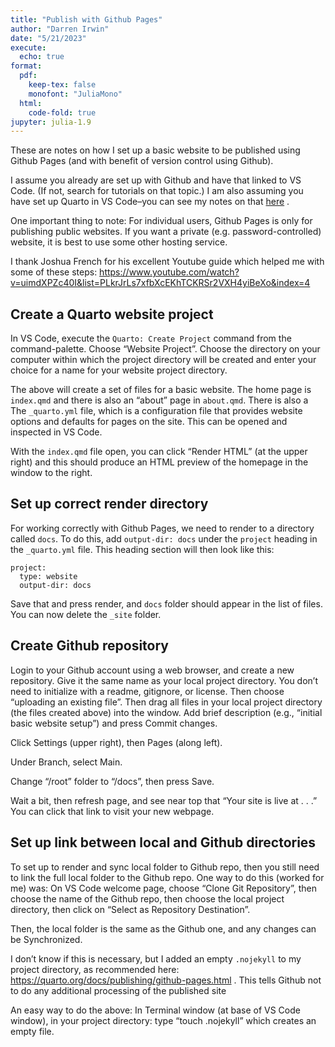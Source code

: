```yaml
---
title: "Publish with Github Pages"
author: "Darren Irwin"
date: "5/21/2023"
execute:
  echo: true
format:
  pdf:
    keep-tex: false
    monofont: "JuliaMono"
  html:
    code-fold: true
jupyter: julia-1.9
---
```


These are notes on how I set up a basic website to be published using Github Pages (and with benefit of version control using Github).

I assume you already are set up with Github and have that linked to VS Code. (If not, search for tutorials on that topic.) I am also assuming you have set up Quarto in VS Code--you can see my notes on that [here](QuartoInstallNotes.qmd) .

One important thing to note: For individual users, Github Pages is only for publishing public websites. If you want a private (e.g. password-controlled) website, it is best to use some other hosting service.

I thank Joshua French for his excellent Youtube guide which helped me with some of these steps: <https://www.youtube.com/watch?v=uimdXPZc40I&list=PLkrJrLs7xfbXcEKhTCKRSr2VXH4yiBeXo&index=4>

## Create a Quarto website project

In VS Code, execute the `Quarto: Create Project` command from the command-palette.
Choose “Website Project”.
Choose the directory on your computer within which the project directory will be created and enter your choice for a name for your website project directory.

The above will create a set of files for a basic website. The home page is `index.qmd` and there is also an "about" page in `about.qmd`. There is also a The `_quarto.yml` file, which is a configuration file that provides website options and defaults for pages on the site. This can be opened and inspected in VS Code.

With the `index.qmd` file open, you can click "Render HTML" (at the upper right) and this should produce an HTML preview of the homepage in the window to the right.

## Set up correct render directory

For working correctly with Github Pages, we need to render to a directory called `docs`. To do this, add `output-dir: docs` under the `project` heading in the `_quarto.yml` file. This heading section will then look like this:

```
project:
  type: website
  output-dir: docs
```

Save that and press render, and `docs` folder should appear in the list of files. You can now delete the `_site` folder.

## Create Github repository

Login to your Github account using a web browser, and create a new repository. Give it the same name as your local project directory. You don't need to initialize with a readme, gitignore, or license. 
Then choose “uploading an existing file”.
Then drag all files in your local project directory (the files created above) into the window.
Add brief description (e.g., “initial basic website setup”) and press Commit changes.

Click Settings (upper right), then Pages (along left).

Under Branch, select Main.

Change “/root” folder to “/docs”, then press Save.

Wait a bit, then refresh page, and see near top that “Your site is live at . . .” 
You can click that link to visit your new webpage.

## Set up link between local and Github directories

To set up to render and sync local folder to Github repo, then you still need to link the full local folder to the Github repo. One way to do this (worked for me) was: On VS Code welcome page, choose "Clone Git Repository", then choose the name of the Github repo, then choose the local project directory, then click on "Select as Repository Destination".

Then, the local folder is the same as the Github one, and any changes can be Synchronized.

I don't know if this is necessary, but I added an empty `.nojekyll` to my project directory, as recommended here: <https://quarto.org/docs/publishing/github-pages.html> . This tells Github not to do any additional processing of the published site

An easy way to do the above: In Terminal window (at base of VS Code window), in your project directory: type “touch .nojekyll” which creates an empty file. 


